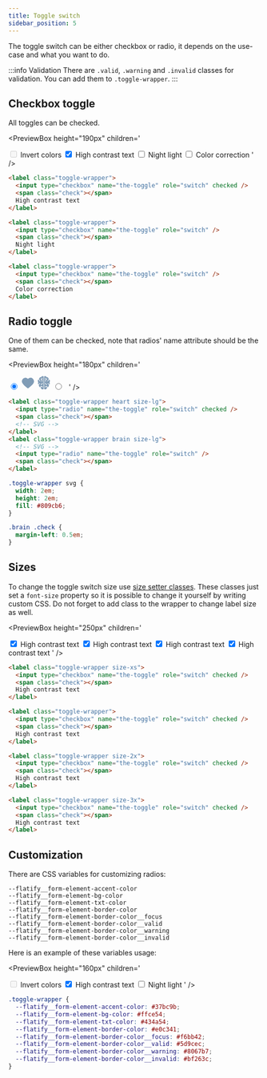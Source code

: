 ```yaml
---
title: Toggle switch
sidebar_position: 5
---
```



The toggle switch can be either checkbox or radio, it depends on the use-case and what you want to do.

:::info Validation
There are `.valid`, `.warning` and `.invalid` classes for validation. You can add them to `.toggle-wrapper`.
:::

## Checkbox toggle

All toggles can be checked.

<PreviewBox
  height="190px"
  children='<!DOCTYPE html>
<html lang="en">
	<head>
		<meta charset="UTF-8" />
		<meta http-equiv="X-UA-Compatible" content="IE=edge" />
		<meta name="viewport" content="width=device-width, initial-scale=1.0" />
		<link rel="stylesheet" href="https://cdn.jsdelivr.net/npm/flatifycss/dist/css/flatify.min.css" />
		<title>Toggle switch</title>
	</head>
	<body>
		<label class="toggle-wrapper">
			<input type="checkbox" name="the-toggle" role="switch" disabled />
			<span class="check"></span>
			Invert colors
		</label>
		<label class="toggle-wrapper">
			<input type="checkbox" name="the-toggle" role="switch" checked />
			<span class="check"></span>
			High contrast text
		</label>
		<label class="toggle-wrapper">
			<input type="checkbox" name="the-toggle" role="switch" />
			<span class="check"></span>
			Night light
		</label>
		<label class="toggle-wrapper">
			<input type="checkbox" name="the-toggle" role="switch" />
			<span class="check"></span>
			Color correction
		</label>
    </body>
</html>'
/>

```html title="index.html"
<label class="toggle-wrapper">
  <input type="checkbox" name="the-toggle" role="switch" checked />
  <span class="check"></span>
  High contrast text
</label>

<label class="toggle-wrapper">
  <input type="checkbox" name="the-toggle" role="switch" />
  <span class="check"></span>
  Night light
</label>

<label class="toggle-wrapper">
  <input type="checkbox" name="the-toggle" role="switch" />
  <span class="check"></span>
  Color correction
</label>
```

## Radio toggle

One of them can be checked, note that radios' name attribute should be the same.

<PreviewBox
  height="180px"
  children='<!DOCTYPE html>
<html lang="en">
	<head>
		<meta charset="UTF-8" />
		<meta http-equiv="X-UA-Compatible" content="IE=edge" />
		<meta name="viewport" content="width=device-width, initial-scale=1.0" />
		<link rel="stylesheet" href="https://cdn.jsdelivr.net/npm/flatifycss/dist/css/flatify.min.css" />
		<title>Toggle switch</title>
		<style>
			.toggle-wrapper svg{
				width: 2em;
				height: 2em;
				fill: #809cb6;
			}
			.brain .check{
				margin-left: 0.5em;
			}
		</style>
	</head>
	<body class="flex-column-center">
		<label class="toggle-wrapper heart size-lg">
			<input type="radio" name="the-toggle" role="switch" checked />
			<span class="check"></span>
			<svg xmlns="http://www.w3.org/2000/svg" x="0" y="0" viewBox="18 22 55 50"> <path d="M63.878 30.241c-2.197-1.816-5.016-2.816-7.936-2.816-3.375 0-6.643 1.346-8.963 3.689-.418.422-.809.875-1.174 1.365-2.842-3.779-7.58-5.721-12.285-4.865-3.895.707-6.955 2.85-9.098 6.363-3.018 4.957-3.264 9.736-.73 14.209 1.357 2.398 3.117 4.73 5.375 7.127 4.141 4.404 9.045 8.586 15.441 13.162.406.287.842.432 1.295.432.701 0 1.176-.354 1.41-.529 5.682-4.055 10.342-7.961 14.248-11.943 2.211-2.252 4.719-5.021 6.553-8.475.785-1.479 1.682-3.467 1.627-5.738-.117-4.887-2.056-8.918-5.763-11.981z"></path> </svg>
		</label>
		<label class="toggle-wrapper brain size-lg">
			<svg xmlns="http://www.w3.org/2000/svg" x="0" y="0" enableBackground="new 0 0 100 100" viewBox="0 0 100 100" > <switch> <g> <path d="M5273.1 2400.1v-2c0-2.8-5-4-9.7-4s-9.7 1.3-9.7 4v2c0 1.8.7 3.6 2 4.9l5 4.9c.3.3.4.6.4 1v6.4c0 .4.2.7.6.8l2.9.9c.5.1 1-.2 1-.8v-7.2c0-.4.2-.7.4-1l5.1-5c1.3-1.3 2-3.1 2-4.9zm-9.7-.1c-4.8 0-7.4-1.3-7.5-1.8.1-.5 2.7-1.8 7.5-1.8s7.3 1.3 7.5 1.8c-.2.5-2.7 1.8-7.5 1.8z"></path> <path d="M5268.4 2410.3c-.6 0-1 .4-1 1s.4 1 1 1h4.3c.6 0 1-.4 1-1s-.4-1-1-1h-4.3zM5272.7 2413.7h-4.3c-.6 0-1 .4-1 1s.4 1 1 1h4.3c.6 0 1-.4 1-1s-.4-1-1-1zM5272.7 2417h-4.3c-.6 0-1 .4-1 1s.4 1 1 1h4.3c.6 0 1-.4 1-1 0-.5-.4-1-1-1z"></path> <g> <path d="M31 9.6c-.3 0-.6-.1-.9-.1-7.1 0-13 5.4-14.5 12.6.2 5 2.2 11.1 10 14.1 1 .4 1.6 1.6 1.1 2.6-.3.8-1.1 1.3-1.9 1.3-.2 0-.5 0-.7-.1-7.1-2.8-10.5-7.9-11.9-13.1-3.2 2.3-5.4 6.2-5.4 10.7 0 3.6 1.4 6.9 3.6 9.2-1.5 2.2-2.3 5-2.3 7.9 0 3.2 1.1 6.1 2.8 8.4 1.6-4.2 4.8-8.2 11.1-9.8 1.1-.3 2.2.4 2.5 1.5.3 1.1-.4 2.2-1.5 2.5-6.3 1.6-8.4 6.2-9 9.9.1 7.3 4.1 13.4 9.8 16.4v-.4c.2-5.1 4-8.1 7.7-8.9 4.2-.9 8.1.9 9.9 4.7.5 1 .7 2 .7 3 0 1.1-.9 2-2 2s-2-.9-2-2c0-.4-.1-.8-.3-1.2-1.2-2.4-3.6-2.9-5.4-2.5-2.1.5-4.4 2.2-4.5 5.1-.1 1.7.2 3.3.6 4.8 2.3 5.5 7.4 9.4 13.3 9.4 2.3 0 4.5-.6 6.4-1.7V4.5c-1.9-1.3-4-2-6.4-2-4.9 0-8.9 2.9-10.8 7.1zm-5.5 13.1c.2-1.1 1.3-1.8 2.4-1.6.2 0 3.1.7 6 3 2.5-3 1.6-7.1 1.6-7.1-.3-1.1.4-2.2 1.5-2.4 1.1-.2 2.2.4 2.4 1.5.1.3 1.4 6.5-2.8 11 .2.2.3.4.5.6 2.4 3.7 3 8.4 1.7 13.9-.2.9-1 1.6-2 1.6h-.4c-1.1-.2-1.8-1.3-1.5-2.4 1-4.4.6-8-1.2-10.8-2.4-3.7-6.6-4.8-6.7-4.8-1-.3-1.7-1.4-1.5-2.5zm4.4 43.2h-.3c-1 0-1.8-.7-2-1.7-.2-1.1.6-2.1 1.7-2.3.8-.1 7.4-1.6 7-9.4-.1-1.1.8-2.1 1.9-2.1 1.1-.1 2.1.8 2.1 1.9.5 9.3-6.6 12.9-10.4 13.6zM93.3 37.6c0-4.5-2.2-8.4-5.4-10.7C86.5 32.1 83.1 37.2 76 40c-.2.1-.5.1-.7.1-.8 0-1.6-.5-1.9-1.3-.4-1 .1-2.2 1.1-2.6 7.7-3 9.8-9.1 10-14.1C83 14.9 77.1 9.5 70 9.5c-.3 0-.6.1-1 .1-2-4.2-6-7.1-10.6-7.1-2.4 0-4.5.8-6.4 2v91.3c1.9 1 4.1 1.7 6.4 1.7 5.9 0 11-3.9 13.3-9.4.4-1.5.7-3.1.7-4.8-.1-2.9-2.3-4.6-4.5-5.1-1.8-.4-4.2.1-5.4 2.5-.2.4-.3.8-.3 1.2 0 1.1-.9 2-2 2s-2-.9-2-2c0-1 .2-2 .7-3 1.8-3.7 5.7-5.6 9.9-4.7 3.7.8 7.5 3.8 7.7 8.9v.4c5.7-3 9.6-9.1 9.8-16.3-.6-3.7-2.7-8.3-9-10-1.1-.3-1.7-1.4-1.5-2.5.3-1.1 1.4-1.7 2.5-1.5 6.3 1.6 9.6 5.6 11.1 9.8 1.7-2.3 2.8-5.2 2.8-8.4 0-3-.9-5.7-2.3-7.9 2-2.2 3.4-5.5 3.4-9.1zM70.4 65.9h-.3c-3.8-.6-10.9-4.3-10.4-13.6.1-1.1 1-2 2.1-1.9 1.1.1 2 1 1.9 2.1-.4 7.9 6.3 9.3 7 9.4 1.1.2 1.8 1.2 1.6 2.3 0 1-.9 1.7-1.9 1.7zM67.7 28c0 .1 0 .1 0 0-.1.1-.2.2-.3.2-2.2 2.3-3.8 6.1-2.4 12.4.2 1.1-.4 2.2-1.5 2.4h-.4c-.9 0-1.8-.6-2-1.6-1.2-5.5-.6-10.2 1.7-13.9.1-.2.3-.4.5-.6-4.2-4.5-2.8-10.7-2.8-11 .3-1.1 1.3-1.8 2.4-1.5 1.1.3 1.8 1.3 1.5 2.4 0 .2-.9 4.2 1.6 7.1 2.9-2.3 5.8-3 6-3 1.1-.2 2.2.5 2.4 1.6.2 1.1-.5 2.2-1.5 2.4-.5.4-3 1-5.2 3.1z"></path> </g> </g> </switch> </svg>
			<input type="radio" name="the-toggle" role="switch" />
			<span class="check"></span>
		</label>
    </body>
</html>'
/>

```html {2,8} title="index.html"
<label class="toggle-wrapper heart size-lg">
  <input type="radio" name="the-toggle" role="switch" checked />
  <span class="check"></span>
  <!-- SVG -->
</label>
<label class="toggle-wrapper brain size-lg">
  <!-- SVG -->
  <input type="radio" name="the-toggle" role="switch" />
  <span class="check"></span>
</label>
```

```css title="style.css"
.toggle-wrapper svg {
  width: 2em;
  height: 2em;
  fill: #809cb6;
}

.brain .check {
  margin-left: 0.5em;
}
```

## Sizes

To change the toggle switch size use [size setter classes](/docs/helpers/size-setters).
These classes just set a `font-size` property so it is possible to change it yourself by writing custom CSS. Do not forget to add class to the wrapper to change label size as well.

<PreviewBox
  height="250px"
  children='<!DOCTYPE html>
<html lang="en">
	<head>
		<meta charset="UTF-8" />
		<meta http-equiv="X-UA-Compatible" content="IE=edge" />
		<meta name="viewport" content="width=device-width, initial-scale=1.0" />
		<link rel="stylesheet" href="https://cdn.jsdelivr.net/npm/flatifycss/dist/css/flatify.min.css" />
		<title>Toggle switch</title>
	</head>
	<body>
		<label class="toggle-wrapper size-xs">
			<input type="checkbox" name="the-toggle" role="switch" checked />
			<span class="check"></span>
			High contrast text
		</label>
		<label class="toggle-wrapper">
			<input type="checkbox" name="the-toggle" role="switch" checked />
			<span class="check"></span>
			High contrast text
		</label>
		<label class="toggle-wrapper size-2x">
			<input type="checkbox" name="the-toggle" role="switch" checked />
			<span class="check"></span>
			High contrast text
		</label>
		<label class="toggle-wrapper size-3x">
			<input type="checkbox" name="the-toggle" role="switch" checked />
			<span class="check"></span>
			High contrast text
		</label>
    </body>
</html>'
/>

```html title="index.html"
<label class="toggle-wrapper size-xs">
  <input type="checkbox" name="the-toggle" role="switch" checked />
  <span class="check"></span>
  High contrast text
</label>

<label class="toggle-wrapper">
  <input type="checkbox" name="the-toggle" role="switch" checked />
  <span class="check"></span>
  High contrast text
</label>

<label class="toggle-wrapper size-2x">
  <input type="checkbox" name="the-toggle" role="switch" checked />
  <span class="check"></span>
  High contrast text
</label>

<label class="toggle-wrapper size-3x">
  <input type="checkbox" name="the-toggle" role="switch" checked />
  <span class="check"></span>
  High contrast text
</label>
```

## Customization

There are CSS variables for customizing radios:

`--flatify__form-element-accent-color`  
`--flatify__form-element-bg-color`  
`--flatify__form-element-txt-color`  
`--flatify__form-element-border-color`  
`--flatify__form-element-border-color__focus`  
`--flatify__form-element-border-color__valid`  
`--flatify__form-element-border-color__warning`  
`--flatify__form-element-border-color__invalid`

Here is an example of these variables usage:

<PreviewBox
  height="160px"
  children='<!DOCTYPE html>
<html lang="en">
	<head>
		<meta charset="UTF-8" />
		<meta http-equiv="X-UA-Compatible" content="IE=edge" />
		<meta name="viewport" content="width=device-width, initial-scale=1.0" />
		<link rel="stylesheet" href="https://cdn.jsdelivr.net/npm/flatifycss/dist/css/flatify.min.css" />
		<title>Inputs</title>
		<style>
			.toggle-wrapper{
				--flatify__form-element-accent-color: #37BC9B;
				--flatify__form-element-bg-color: #FFCE54;
				--flatify__form-element-txt-color: #434A54;
				--flatify__form-element-border-color: #E0C341;
				--flatify__form-element-border-color__focus: #F6BB42;
				--flatify__form-element-border-color__valid: #5D9CEC;
				--flatify__form-element-border-color__warning: #8067B7;
				--flatify__form-element-border-color__invalid: #BF263C;
			}
		</style>
	</head>
	<body>
		<label class="toggle-wrapper">
			<input type="checkbox" name="the-toggle" role="switch" disabled />
			<span class="check"></span>
			Invert colors
		</label>
		<label class="toggle-wrapper">
			<input type="checkbox" name="the-toggle" role="switch" checked />
			<span class="check"></span>
			High contrast text
		</label>
		<label class="toggle-wrapper">
			<input type="checkbox" name="the-toggle" role="switch" />
			<span class="check"></span>
			Night light
		</label>
    </body>
</html>'
/>

```css title="style.css"
.toggle-wrapper {
  --flatify__form-element-accent-color: #37bc9b;
  --flatify__form-element-bg-color: #ffce54;
  --flatify__form-element-txt-color: #434a54;
  --flatify__form-element-border-color: #e0c341;
  --flatify__form-element-border-color__focus: #f6bb42;
  --flatify__form-element-border-color__valid: #5d9cec;
  --flatify__form-element-border-color__warning: #8067b7;
  --flatify__form-element-border-color__invalid: #bf263c;
}
```
